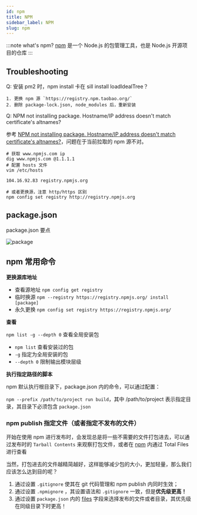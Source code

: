 ```yaml
---
id: npm
title: NPM
sidebar_label: NPM
slug: npm
---
```



:::note what's npm?
[npm](https://www.npmjs.com/about) 是一个 Node.js 的包管理工具，也是 Node.js 开源项目的仓库
:::

## Troubleshooting


<HighlightWithText>Q: 安装 pm2 时，npm install 卡在 sill install loadIdealTree？</HighlightWithText>

<!-- -->

```
1. 更换 npm 源 `https://registry.npm.taobao.org/`
2. 删除 package-lock.json, node_modules 后，重新安装
```

<HighlightWithText>Q: NPM not installing package. Hostname/IP address doesn't match certificate's altnames?</HighlightWithText>

<!-- -->

参考 [NPM not installing package. Hostname/IP address doesn't match certificate's altnames?](https://stackoverflow.com/questions/52128212/npm-not-installing-package-hostname-ip-address-doesnt-match-certificates-altn)，问题在于当前拉取的 npm 源不对。

```shell
# 获取 www.npmjs.com ip
dig www.npmjs.com @1.1.1.1
# 配置 hosts 文件
vim /etc/hosts

104.16.92.83 registry.npmjs.org

# 或者更换源，注意 http/https 区别
npm config set registry http://registry.npmjs.org
```


## package.json

package.json 要点


![package](/img/server/package.json.png)

## npm 常用命令

**更换源库地址**

- 查看源地址 `npm config get registry`
- 临时换源 `npm --registry https://registry.npmjs.org/ install [package]`
- 永久更换  `npm config set registry https://registry.npmjs.org/`


**查看**

`npm list -g --depth 0` 查看全局安装包

- `npm list` 查看安装过的包
- `-g` 指定为全局安装的包
- `--depth 0` 限制输出模块层级

**执行指定路径的脚本**

npm 默认执行根目录下，package.json 内的命令，可以通过配置：

`npm --prefix /path/to/project run build`，其中 /path/to/project 表示指定目录，其目录下必须包含 `package.json`


### npm publish 指定文件（或者指定不发布的文件）

开始在使用 npm 进行发布时，会发现总是将一些不需要的文件打包进去，可以通过发布时的 `Tarball Contents` 来观察打包文件，或者在 [npm](https://www.npmjs.com/) 内通过 Total Files 进行查看

当然，打包进去的文件越精简越好，这样能够减少包的大小，更加轻量，那么我们应该怎么达到目的呢？

1. 通过设置 `.gitignore` 使其在 git 代码管理和 npm publish 内同时生效；
2. 通过设置 `.npmignore` ，其设置语法和 `.gitignore` 一致，但是**优先级更高！**
3. 通过设置 `package.json` 内的 [files](https://docs.npmjs.com/cli/v7/configuring-npm/package-json#files) 字段来选择发布的文件或者目录，其优先级在同级目录下时更高！

